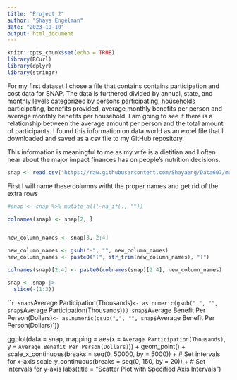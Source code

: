 ```yaml
---
title: "Project 2"
author: "Shaya Engelman"
date: "2023-10-10"
output: html_document
---
```


```r
knitr::opts_chunk$set(echo = TRUE)
library(RCurl)
library(dplyr)
library(stringr)
```
For my first dataset I chose a file that contains contains participation and cost data for SNAP. The data is furthered divided by annual, state, and monthly levels categorized by persons participating, households participating, benefits provided, average monthly benefits per person and average monthly benefits per household. I am going to see if there is a relationship between the average amount per person and the total amount of participants. I found this information on data.world as an excel file that I downloaded and saved as a csv file to my GitHub repository.

This information is meaningful to me as my wife is a dietitian and I often hear about the major impact finances has on people's nutrition decisions.
```r
snap <- read.csv("https://raw.githubusercontent.com/Shayaeng/Data607/main/Project2/SNAPsummary.csv")

```

First I will name these columns witht the proper names and get rid of the extra rows

```r
#snap <- snap %>% mutate_all(~na_if(., ""))

colnames(snap) <- snap[2, ]


new_column_names <- snap[3, 2:4]

new_column_names <- gsub("-", "", new_column_names)
new_column_names <- paste0("(", str_trim(new_column_names), ")")

colnames(snap)[2:4] <- paste0(colnames(snap)[2:4], new_column_names)

snap <- snap |>
  slice(-(1:3))

```

```r

snap$`Average Participation(Thousands)` <- as.numeric(gsub(",", "", snap$`Average Participation(Thousands)`))
snap$`Average Benefit Per Person(Dollars)` <- as.numeric(gsub(",", "", snap$`Average Benefit Per Person(Dollars)`))

ggplot(data = snap, mapping = aes(x = `Average Participation(Thousands)`, y = `Average Benefit Per Person(Dollars)`)) +
  geom_point() +
  scale_x_continuous(breaks = seq(0, 50000, by = 5000)) +  # Set intervals for x-axis
  scale_y_continuous(breaks = seq(0, 150, by = 20)) +   # Set intervals for y-axis
  labs(title = "Scatter Plot with Specified Axis Intervals")
